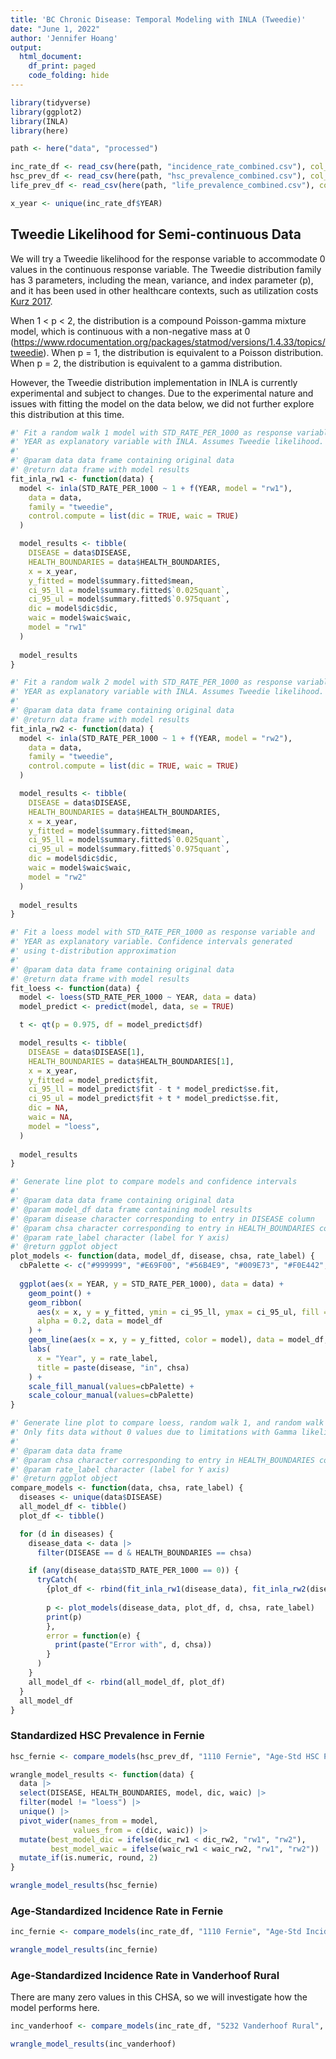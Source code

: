 ```yaml
---
title: 'BC Chronic Disease: Temporal Modeling with INLA (Tweedie)'
date: "June 1, 2022"
author: 'Jennifer Hoang'
output:
  html_document:
    df_print: paged
    code_folding: hide
---
```


```r
library(tidyverse)
library(ggplot2)
library(INLA)
library(here)
```

```r
path <- here("data", "processed")

inc_rate_df <- read_csv(here(path, "incidence_rate_combined.csv"), col_types = cols(CLNT_GENDER_LABEL = col_factor()))
hsc_prev_df <- read_csv(here(path, "hsc_prevalence_combined.csv"), col_types = cols(CLNT_GENDER_LABEL = col_factor()))
life_prev_df <- read_csv(here(path, "life_prevalence_combined.csv"), col_types = cols(CLNT_GENDER_LABEL = col_factor()))

x_year <- unique(inc_rate_df$YEAR)
```

## Tweedie Likelihood for Semi-continuous Data

We will try a Tweedie likelihood for the response variable to accommodate 0 values in the continuous response variable. 
The Tweedie distribution family has 3 parameters, including the mean, variance, and index parameter (p), 
and it has been used in other healthcare contexts, such as utilization costs [Kurz 2017](https://doi.org/10.1186/s12874-017-0445-y).

When 1 \< p \< 2, the distribution is a compound Poisson-gamma mixture model, which is continuous with a non-negative mass at 0 (<https://www.rdocumentation.org/packages/statmod/versions/1.4.33/topics/tweedie>). 
When p = 1, the distribution is equivalent to a Poisson distribution. 
When p = 2, the distribution is equivalent to a gamma distribution.

However, the Tweedie distribution implementation in INLA is currently experimental and subject to changes.
Due to the experimental nature and issues with fitting the model on the data below, 
we did not further explore this distribution at this time.

```r
#' Fit a random walk 1 model with STD_RATE_PER_1000 as response variable and 
#' YEAR as explanatory variable with INLA. Assumes Tweedie likelihood.
#'
#' @param data data frame containing original data
#' @return data frame with model results
fit_inla_rw1 <- function(data) {
  model <- inla(STD_RATE_PER_1000 ~ 1 + f(YEAR, model = "rw1"),
    data = data,
    family = "tweedie",
    control.compute = list(dic = TRUE, waic = TRUE)
  )

  model_results <- tibble(
    DISEASE = data$DISEASE,
    HEALTH_BOUNDARIES = data$HEALTH_BOUNDARIES, 
    x = x_year,
    y_fitted = model$summary.fitted$mean,
    ci_95_ll = model$summary.fitted$`0.025quant`,
    ci_95_ul = model$summary.fitted$`0.975quant`,
    dic = model$dic$dic,
    waic = model$waic$waic,
    model = "rw1"
  )
  
  model_results
}

#' Fit a random walk 2 model with STD_RATE_PER_1000 as response variable and 
#' YEAR as explanatory variable with INLA. Assumes Tweedie likelihood.
#'
#' @param data data frame containing original data
#' @return data frame with model results
fit_inla_rw2 <- function(data) {
  model <- inla(STD_RATE_PER_1000 ~ 1 + f(YEAR, model = "rw2"),
    data = data,
    family = "tweedie",
    control.compute = list(dic = TRUE, waic = TRUE)
  )

  model_results <- tibble(
    DISEASE = data$DISEASE,
    HEALTH_BOUNDARIES = data$HEALTH_BOUNDARIES, 
    x = x_year,
    y_fitted = model$summary.fitted$mean,
    ci_95_ll = model$summary.fitted$`0.025quant`,
    ci_95_ul = model$summary.fitted$`0.975quant`,
    dic = model$dic$dic,
    waic = model$waic$waic,
    model = "rw2"
  )
  
  model_results
}

#' Fit a loess model with STD_RATE_PER_1000 as response variable and 
#' YEAR as explanatory variable. Confidence intervals generated
#' using t-distribution approximation
#'
#' @param data data frame containing original data
#' @return data frame with model results
fit_loess <- function(data) {
  model <- loess(STD_RATE_PER_1000 ~ YEAR, data = data)
  model_predict <- predict(model, data, se = TRUE)

  t <- qt(p = 0.975, df = model_predict$df)

  model_results <- tibble(
    DISEASE = data$DISEASE[1],
    HEALTH_BOUNDARIES = data$HEALTH_BOUNDARIES[1],
    x = x_year,
    y_fitted = model_predict$fit,
    ci_95_ll = model_predict$fit - t * model_predict$se.fit,
    ci_95_ul = model_predict$fit + t * model_predict$se.fit,    
    dic = NA,
    waic = NA,
    model = "loess",
  )
  
  model_results
}

#' Generate line plot to compare models and confidence intervals
#'
#' @param data data frame containing original data
#' @param model_df data frame containing model results
#' @param disease character corresponding to entry in DISEASE column
#' @param chsa character corresponding to entry in HEALTH_BOUNDARIES column
#' @param rate_label character (label for Y axis)
#' @return ggplot object
plot_models <- function(data, model_df, disease, chsa, rate_label) {
  cbPalette <- c("#999999", "#E69F00", "#56B4E9", "#009E73", "#F0E442", "#0072B2", "#D55E00", "#CC79A7")
  
  ggplot(aes(x = YEAR, y = STD_RATE_PER_1000), data = data) +
    geom_point() +
    geom_ribbon(
      aes(x = x, y = y_fitted, ymin = ci_95_ll, ymax = ci_95_ul, fill = model), 
      alpha = 0.2, data = model_df
    ) +
    geom_line(aes(x = x, y = y_fitted, color = model), data = model_df, linetype = 2) +
    labs(
      x = "Year", y = rate_label,
      title = paste(disease, "in", chsa)
    ) +
    scale_fill_manual(values=cbPalette) +
    scale_colour_manual(values=cbPalette)
}
```

```r
#' Generate line plot to compare loess, random walk 1, and random walk 2 models
#' Only fits data without 0 values due to limitations with Gamma likelihood.
#'
#' @param data data frame
#' @param chsa character corresponding to entry in HEALTH_BOUNDARIES column
#' @param rate_label character (label for Y axis)
#' @return ggplot object
compare_models <- function(data, chsa, rate_label) {
  diseases <- unique(data$DISEASE)
  all_model_df <- tibble()
  plot_df <- tibble()

  for (d in diseases) {
    disease_data <- data |>
      filter(DISEASE == d & HEALTH_BOUNDARIES == chsa)

    if (any(disease_data$STD_RATE_PER_1000 == 0)) {
      tryCatch(
        {plot_df <- rbind(fit_inla_rw1(disease_data), fit_inla_rw2(disease_data), fit_loess(disease_data))
        
        p <- plot_models(disease_data, plot_df, d, chsa, rate_label)
        print(p)
        },
        error = function(e) {
          print(paste("Error with", d, chsa))
        }
      )
    }
    all_model_df <- rbind(all_model_df, plot_df)
  }
  all_model_df
}
```

### Standardized HSC Prevalence in Fernie

```r
hsc_fernie <- compare_models(hsc_prev_df, "1110 Fernie", "Age-Std HSC Prevalence Rate")
```

```r
wrangle_model_results <- function(data) {
  data |>
  select(DISEASE, HEALTH_BOUNDARIES, model, dic, waic) |>
  filter(model != "loess") |>
  unique() |>
  pivot_wider(names_from = model,
              values_from = c(dic, waic)) |>
  mutate(best_model_dic = ifelse(dic_rw1 < dic_rw2, "rw1", "rw2"),
         best_model_waic = ifelse(waic_rw1 < waic_rw2, "rw1", "rw2")) |>
  mutate_if(is.numeric, round, 2) 
}

wrangle_model_results(hsc_fernie)
```

### Age-Standardized Incidence Rate in Fernie

```r
inc_fernie <- compare_models(inc_rate_df, "1110 Fernie", "Age-Std Incidence Rate")

wrangle_model_results(inc_fernie)
```

### Age-Standardized Incidence Rate in Vanderhoof Rural

There are many zero values in this CHSA, so we will investigate how the model performs here.

```r
inc_vanderhoof <- compare_models(inc_rate_df, "5232 Vanderhoof Rural", "Age-Std Incidence Rate")

wrangle_model_results(inc_vanderhoof)
```
